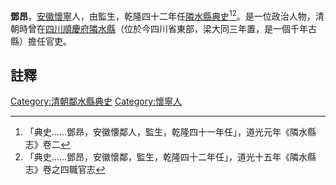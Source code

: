 {{vfd|沒有足夠的可靠資料來源能夠讓這個條目符合[[Wikipedia:關注度|Wikipedia:關注度]]中的標準|date=2022/06/27}}
{{明清人物信息框
| 姓名 =鄧昂
| 最高職務 = [[四川|四川]][[隣水縣|隣水縣]][[典史|典史]]
| 國家 = 大清
| 籍貫 = [[安徽|安徽]][[懷寧|懷寧]]
| 字號 =
| 出生日期 = ？年？月？日
| 逝世日期 = ？年？月？日
| 墓葬 = 
| 配偶 =  
| 親屬 = 曾祖、祖、父，母
| 出身 =監生 
| 著作 =  
*
}}
'''鄧昂'''{{BD|？年||？年||}}，[[安徽|安徽]][[懷寧|懷寧]]人，由監生，乾隆四十二年任[[隣水縣|隣水縣]][[典史|典史]]<ref>「典史……鄧昻，安徽懐鄰人，監生，乾隆四十一年任」，道光元年《隣水縣志》卷二</ref><ref>「典史……鄧昂，安徽懷鄰，監生，乾隆四十二年任」，道光十五年《隣水縣志》卷之四職官志</ref>。是一位政治人物，清朝時曾在[[四川|四川]][[順慶府|順慶府]][[隣水縣|隣水縣]]（位於今四川省東部，梁大同三年置，是一個千年古縣）擔任官吏。
==註釋==
{{reflist}}
{{清朝人物小作品}}
[[Category:清朝鄰水縣典史|Category:清朝鄰水縣典史]]
[[Category:懷寧人|Category:懷寧人]]